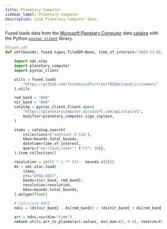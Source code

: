 ```yaml
---
title: Planetary Computer
sidebar_label: Planetary Computer
description: Load Planetary Computer data.
---
```




Fused loads data from the [Microsoft Planetary Computer](https://planetarycomputer.microsoft.com/) data [catalog](https://planetarycomputer.microsoft.com/catalog) with the Python [`pystac_client`](https://pystac-client.readthedocs.io/en/stable/) library.

```python showLineNumbers
@fused.udf
def udf(bounds: fused.types.TileGDF=None, time_of_interest="2023-11-01/2023-12-30"):

    import odc.stac
    import planetary_computer
    import pystac_client

    utils = fused.load(
        "https://github.com/fusedio/udfs/tree/f928ee1/public/common/"
    ).utils

    red_band = "B04"
    nir_band = "B08"
    catalog = pystac_client.Client.open(
        "https://planetarycomputer.microsoft.com/api/stac/v1",
        modifier=planetary_computer.sign_inplace,
    )

    items = catalog.search(
        collections=["sentinel-2-l2a"],
        bbox=bounds.total_bounds,
        datetime=time_of_interest,
        query={"eo:cloud_cover": {"lt": 10}},
    ).item_collection()

    resolution = int(5 * 2 ** (15 - bounds.z[0]))
    ds = odc.stac.load(
        items,
        crs="EPSG:3857",
        bands=[nir_band, red_band],
        resolution=resolution,
        bbox=bounds.total_bounds,
    ).astype(float)

    # Calculate NDVI
    ndvi = (ds[nir_band] - ds[red_band]) / (ds[nir_band] + ds[red_band])

    arr = ndvi.max(dim="time")
    return utils.arr_to_plasma(arr.values, min_max=(0, 0.8), reverse=False)
```

